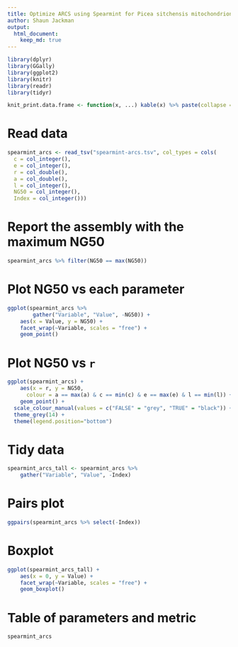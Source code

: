 ```yaml
---
title: Optimize ARCS using Spearmint for Picea sitchensis mitochondrion
author: Shaun Jackman
output:
  html_document:
    keep_md: true
---
```


```r
library(dplyr)
library(GGally)
library(ggplot2)
library(knitr)
library(readr)
library(tidyr)
```

```r
knit_print.data.frame <- function(x, ...) kable(x) %>% paste(collapse = "\n") %>% asis_output
```

# Read data
```r
spearmint_arcs <- read_tsv("spearmint-arcs.tsv", col_types = cols(
  c = col_integer(),
  e = col_integer(),
  r = col_double(),
  a = col_double(),
  l = col_integer(),
  NG50 = col_integer(),
  Index = col_integer()))
```

# Report the assembly with the maximum NG50
```r
spearmint_arcs %>% filter(NG50 == max(NG50))
```

# Plot NG50 vs each parameter
```r
ggplot(spearmint_arcs %>%
		gather("Variable", "Value", -NG50)) +
	aes(x = Value, y = NG50) +
	facet_wrap(~Variable, scales = "free") +
	geom_point()
```

# Plot NG50 vs `r`
```r
ggplot(spearmint_arcs) +
	aes(x = r, y = NG50,
	  colour = a == max(a) & c == min(c) & e == max(e) & l == min(l)) +
	geom_point() +
  scale_colour_manual(values = c("FALSE" = "grey", "TRUE" = "black")) +
  theme_grey(14) +
  theme(legend.position="bottom")
```

# Tidy data
```r
spearmint_arcs_tall <- spearmint_arcs %>%
	gather("Variable", "Value", -Index)
```

# Pairs plot
```r
ggpairs(spearmint_arcs %>% select(-Index))
```

# Boxplot
```r
ggplot(spearmint_arcs_tall) +
	aes(x = 0, y = Value) +
	facet_wrap(~Variable, scales = "free") +
	geom_boxplot()
```

# Table of parameters and metric
```r
spearmint_arcs
```
